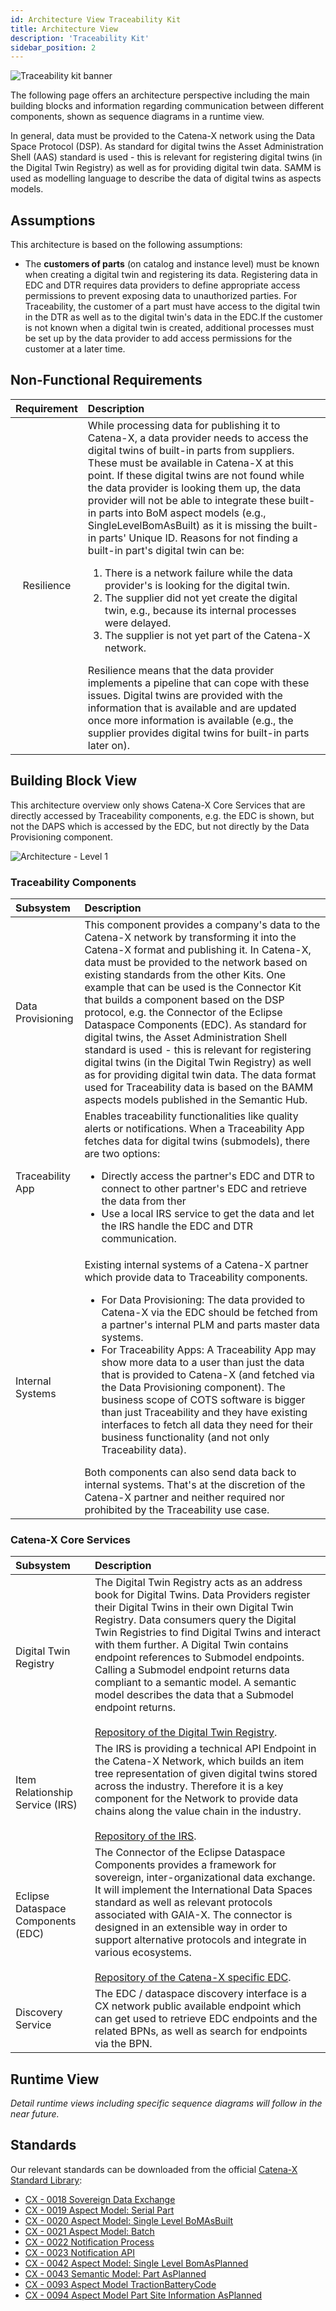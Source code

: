 ```yaml
---
id: Architecture View Traceability Kit
title: Architecture View
description: 'Traceability Kit'
sidebar_position: 2
---
```


<!---
This work is licensed under the CC-BY-4.0 (https://creativecommons.org/licenses/by/4.0/legalcode).

- SPDX-License-Identifier: CC-BY-4.0
- SPDX-FileCopyrightText: 2023 BASF SE
- SPDX-FileCopyrightText: 2023 Bayerische Motoren Werke Aktiengesellschaft (BMW AG)
- SPDX-FileCopyrightText: 2023 Fraunhofer-Gesellschaft zur Foerderung der angewandten Forschung e.V. (represented by Fraunhofer ISST & Fraunhofer IML)
- SPDX-FileCopyrightText: 2023 German Edge Cloud GmbH & Co. KG
- SPDX-FileCopyrightText: 2023 Mercedes Benz AG
- SPDX-FileCopyrightText: 2023 Robert Bosch Manufacturing Solutions GmbH
- SPDX-FileCopyrightText: 2023 SAP SE
- SPDX-FileCopyrightText: 2023 Siemens AG
- SPDX-FileCopyrightText: 2023 T-Systems International GmbH
- SPDX-FileCopyrightText: 2023 ZF Friedrichshafen AG
- SPDX-FileCopyrightText: 2023 Contributors to the Eclipse Foundation
- Source URL: https://github.com/eclipse-tractusx/eclipse-tractusx.github.io/tree/main/docs-kits/kits/Traceability%20Kit (latest version)
--->


![Traceability kit banner](@site/static/img/doc-traceability_header-minified.png)
<!--
Architecture View of the Kit.
-->

The following page offers an architecture perspective including the main building blocks and information regarding communication between different components, shown as sequence diagrams in a runtime view.

In general, data must be provided to the Catena-X network using the Data Space Protocol (DSP). As standard for digital twins the Asset Administration Shell (AAS) standard is used - this is relevant for registering digital twins (in the Digital Twin Registry) as well as for providing digital twin data. SAMM is used as modelling language to describe the data of digital twins as aspects models.

## Assumptions 
This architecture is based on the following assumptions:

- The **customers of parts** (on catalog and instance level) must be known when creating a digital twin and registering its data. Registering data in EDC and DTR requires data providers to define appropriate access permissions to prevent exposing data to unauthorized parties. For Traceability, the customer of a part must have access to the digital twin in the DTR as well as to the digital twin's data in the EDC.If the customer is not known when a digital twin is created, additional processes must be set up by the data provider to add access permissions for the customer at a later time.

## Non-Functional Requirements

| Requirement | Description                                                                                                                                                                                                                                                                                                                                                                                                                                                                                                                                                                                                                                                                                                                                                                                                                                                                                                                                                                                                                                                                                         |
| :--: |:----------------------------------------------------------------------------------------------------------------------------------------------------------------------------------------------------------------------------------------------------------------------------------------------------------------------------------------------------------------------------------------------------------------------------------------------------------------------------------------------------------------------------------------------------------------------------------------------------------------------------------------------------------------------------------------------------------------------------------------------------------------------------------------------------------------------------------------------------------------------------------------------------------------------------------------------------------------------------------------------------------------------------------------------------------------------------------------------------|
| Resilience | While processing data for publishing it to Catena-X, a data provider needs to access the digital twins of built-in parts from suppliers. These must be available in Catena-X at this point. If these digital twins are not found while the data provider is looking them up, the data provider will not be able to integrate these built-in parts into BoM aspect models (e.g., SingleLevelBomAsBuilt) as it is missing the built-in parts' Unique ID. Reasons for not finding a built-in part's digital twin can be:<ol><li>There is a network failure while the data provider's is looking for the digital twin.</li><li>The supplier did not yet create the digital twin, e.g., because its internal processes were delayed.</li><li>The supplier is not yet part of the Catena-X network.</li></ol>Resilience means that the data provider implements a pipeline that can cope with these issues. Digital twins are provided with the information that is available and are updated once more information is available (e.g., the supplier provides digital twins for built-in parts later on). |

<!-- !Mandatory! -->
<!-- ## Requirement / Understanding -->
<!-- ### System Scope and Context (Business & Technical Context) -->
<!-- #### Business Context -->
<!-- #### Technical Context -->

## Building Block View

This architecture overview only shows Catena-X Core Services that are directly accessed by Traceability components, e.g. the EDC is shown, but not the DAPS which is accessed by the EDC, but not directly by the Data Provisioning component.

![Architecture - Level 1](assets/architecture_level_1.png)

### Traceability Components

| Subsystem         | Description                                                                                                                                                                                                                                                                                                                                                                                                                                                                                                                                                                                                                                                                                                                                                                                                                            |
|:------------------|:---------------------------------------------------------------------------------------------------------------------------------------------------------------------------------------------------------------------------------------------------------------------------------------------------------------------------------------------------------------------------------------------------------------------------------------------------------------------------------------------------------------------------------------------------------------------------------------------------------------------------------------------------------------------------------------------------------------------------------------------------------------------------------------------------------------------------------------|
| Data Provisioning | This component provides a company's data to the Catena-X network by transforming it into the Catena-X format and publishing it. In Catena-X, data must be provided to the network based on existing standards from the other Kits. One example that can be used is the Connector Kit that builds a component based on the DSP protocol, e.g. the Connector of the Eclipse Dataspace Components (EDC). As standard for digital twins, the Asset Administration Shell standard is used - this is relevant for registering digital twins (in the Digital Twin Registry) as well as for providing digital twin data. The data format used for Traceability data is based on the BAMM aspects models published in the Semantic Hub.                                                                                                   |
| Traceability App  | Enables traceability functionalities like quality alerts or notifications. When a Traceability App fetches data for digital twins (submodels), there are two options:<ul><li>Directly access the partner's EDC and DTR to connect to other partner's EDC and retrieve the data from ther</li><li>Use a local IRS service to get the data and let the IRS handle the EDC and DTR communication.</li></ul>                                                                                                                                                                                                                                                                                                                                                                                     |
| Internal Systems  | Existing internal systems of a Catena-X partner which provide data to Traceability components.<ul><li>For Data Provisioning: The data provided to Catena-X via the EDC should be fetched from a partner's internal PLM and parts master data systems.</li><li>For Traceability Apps: A Traceability App may show more data to a user than just the data that is provided to Catena-X (and fetched via the Data Provisioning component). The business scope of COTS software is bigger than just Traceability and they have existing interfaces to fetch all data they need for their business functionality (and not only Traceability data).</li></ul>Both components can also send data back to internal systems. That's at the discretion of the Catena-X partner and neither required nor prohibited by the Traceability use case. |

### Catena-X Core Services

| Subsystem                          | Description                                                                                                                                                                                                                                                                                                                                                                                                                                                                                                                                                                     |
|:-----------------------------------|:--------------------------------------------------------------------------------------------------------------------------------------------------------------------------------------------------------------------------------------------------------------------------------------------------------------------------------------------------------------------------------------------------------------------------------------------------------------------------------------------------------------------------------------------------------------------------------|
| Digital Twin Registry              | The Digital Twin Registry acts as an address book for Digital Twins. Data Providers register their Digital Twins in their own Digital Twin Registry. Data consumers query the Digital Twin Registries to find Digital Twins and interact with them further. A Digital Twin contains endpoint references to Submodel endpoints. Calling a Submodel endpoint returns data compliant to a semantic model. A semantic model describes the data that a Submodel endpoint returns.<br/><br/>[Repository of the Digital Twin Registry](https://github.com/eclipse-tractusx/sldt-digital-twin-registry). |
| Item Relationship Service (IRS)    | The IRS is providing a technical API Endpoint in the Catena-X Network, which builds an item tree representation of given digital twins stored across the industry. Therefore it is a key component for the Network to provide data chains along the value chain in the industry.<br/><br/>[Repository of the IRS](https://github.com/eclipse-tractusx/item-relationship-service).                                                                                                                                                                                                        |
| Eclipse Dataspace Components (EDC) | The Connector of the Eclipse Dataspace Components provides a framework for sovereign, inter-organizational data exchange. It will implement the International Data Spaces standard as well as relevant protocols associated with GAIA-X. The connector is designed in an extensible way in order to support alternative protocols and integrate in various ecosystems.<br/><br/>[Repository of the Catena-X specific EDC](https://github.com/eclipse-tractusx/tractusx-edc).                                                                                                       |
| Discovery Service                  | The EDC / dataspace discovery interface is a CX network public available endpoint which can get used to retrieve EDC endpoints and the related BPNs, as well as search for endpoints via the BPN.                                                                                                                                                                                                                                                                                                                                                                               |

## Runtime View

_Detail runtime views including specific sequence diagrams will follow in the near future._

<!-- !Mandatory! -->
## Standards

Our relevant standards can be downloaded from the official [Catena-X Standard Library](https://catena-x.net/de/standard-library):

- [CX - 0018 Sovereign Data Exchange](https://catena-x.net/de/standard-library)
- [CX - 0019 Aspect Model: Serial Part](https://catena-x.net/fileadmin/user_upload/Standard-Bibliothek/Update_PDF_Maerz/PLM_Quality_Use_Case_Traceability/CX_-_0019_SerialPart_UseCaseTraceability_v_1.0.1.pdf)
- [CX - 0020 Aspect Model: Single Level BoMAsBuilt](https://catena-x.net/fileadmin/user_upload/Standard-Bibliothek/Update_PDF_Maerz/PLM_Quality_Use_Case_Traceability/CX_-_0020_SingleLevelBomAsBuilt_UseCaseTraceability_v_1.0.1.pdf)
- [CX - 0021 Aspect Model: Batch](https://catena-x.net/fileadmin/user_upload/Standard-Bibliothek/Update_PDF_Maerz/PLM_Quality_Use_Case_Traceability/CX_-_0021__Batch_UseCaseTraceability_v_1.0.1.pdf)
- [CX - 0022 Notification Process](https://catena-x.net/fileadmin/user_upload/Standard-Bibliothek/Update_PDF_Maerz/PLM_Quality_Use_Case_Traceability/CX_-_0022_Notification_Process_v_1.1.1.pdf)
- [CX - 0023 Notification API](https://catena-x.net/fileadmin/user_upload/Standard-Bibliothek/Update_PDF_Maerz/PLM_Quality_Use_Case_Traceability/CX_-_0023_Notification_API_v_1.1.1.pdf)
- [CX - 0042 Aspect Model: Single Level BomAsPlanned](https://catena-x.net/fileadmin/user_upload/Standard-Bibliothek/Update_PDF_Maerz/PLM_Quality_Use_Case_Traceability/CX_-_0042_Semantic_Model_Single_Level_BomAsPlanned_v_1.0.1.pdf)
- [CX - 0043 Semantic Model: Part AsPlanned](https://catena-x.net/fileadmin/user_upload/Standard-Bibliothek/Update_PDF_Maerz/PLM_Quality_Use_Case_Traceability/CX_-_0043_Semantic_Model_PartAsPlanned_v_1.0.1.pdf)
- [CX - 0093 Aspect Model TractionBatteryCode](https://catena-x.net/de/standard-library)
- [CX - 0094 Aspect Model Part Site Information AsPlanned](https://catena-x.net/de/standard-library)

<Notice components={props.components} />

